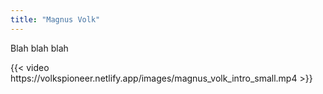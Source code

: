 ```yaml
---
title: "Magnus Volk" 
---
```



Blah blah blah


{{< video https://volkspioneer.netlify.app/images/magnus_volk_intro_small.mp4 >}}